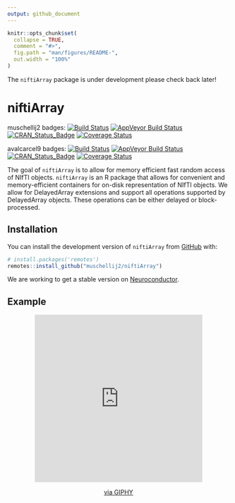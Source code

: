 ```yaml
---
output: github_document
---
```


<!-- README.md is generated from README.Rmd. Please edit that file -->

```r
knitr::opts_chunk$set(
  collapse = TRUE,
  comment = "#>",
  fig.path = "man/figures/README-",
  out.width = "100%"
)
```

The `niftiArray` package is under development please check back later!

# niftiArray

<!-- badges: start -->
muschellij2 badges:
[![Build Status](https://travis-ci.org/muschellij2/niftiArray.svg?branch=master)](https://travis-ci.org/muschellij2/niftiArray)
[![AppVeyor Build Status](https://ci.appveyor.com/api/projects/status/github/muschellij2/niftiArray?branch=master&svg=true)](https://ci.appveyor.com/project/muschellij2/niftiArray)
[![CRAN_Status_Badge](https://www.r-pkg.org/badges/version/niftiArray)](https://cran.r-project.org/package=niftiArray)
[![Coverage Status](https://img.shields.io/coveralls/muschellij2/niftiArray.svg)](https://coveralls.io/r/muschellij2/niftiArray?branch=master)

avalcarcel9 badges:
[![Build Status](https://travis-ci.org/avalcarcel9/niftiArray.svg?branch=master)](https://travis-ci.org/avalcarcel9/niftiArray)
[![AppVeyor Build Status](https://ci.appveyor.com/api/projects/status/github/avalcarcel9/niftiArray?branch=master&svg=true)](https://ci.appveyor.com/project/avalcarcel9/niftiArray)
[![CRAN_Status_Badge](https://www.r-pkg.org/badges/version/niftiArray)](https://cran.r-project.org/package=niftiArray)
[![Coverage Status](https://img.shields.io/coveralls/avalcarcel9/niftiArray.svg)](https://coveralls.io/r/avalcarcel9/niftiArray?branch=master)

<!-- badges: end -->

The goal of `niftiArray` is to allow for memory efficient fast random access of NIfTI objects. `niftiArray` is an R package that allows for convenient and memory-efficient containers for on-disk representation of NIfTI objects. We allow for DelayedArray extensions and support all operations supported by DelayedArray objects. These operations can be either delayed or block-processed.

## Installation

You can install the development version of `niftiArray` from [GitHub](https://github.com/) with:

``` r
# install.packages('remotes')
remotes::install_github("muschellij2/niftiArray")
```

We are working to get a stable version on [Neuroconductor](www.neuroconductor.org).

## Example

<center>
<iframe src="https://giphy.com/embed/1ken0zzzL79NPy3QZj" width="380" height="380" frameBorder="0" class="giphy-embed" allowFullScreen></iframe><p><a href="https://giphy.com/gifs/spotify-coming-soon-1ken0zzzL79NPy3QZj">via GIPHY</a></p>
